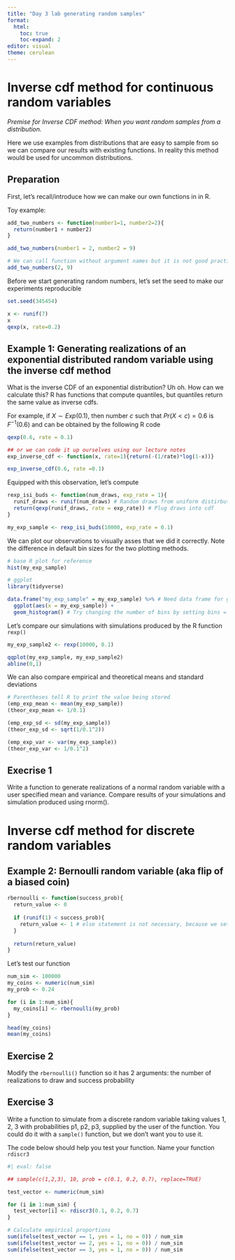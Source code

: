 ```yaml
---
title: "Day 3 lab generating random samples"
format: 
  html:
    toc: true
    toc-expand: 2
editor: visual
theme: cerulean
---
```


# Inverse cdf method for continuous random variables

*Premise for Inverse CDF method: When you want random samples from a distribution.*

Here we use examples from distributions that are easy to sample from so we can compare our results with existing functions. In reality this method would be used for uncommon distributions.

## Preparation

First, let's recall/introduce how we can make our own functions in in R.

Toy example:

```r
add_two_numbers <- function(number1=1, number2=2){
  return(number1 + number2)
}

add_two_numbers(number1 = 2, number2 = 9)

# We can call function without argument names but it is not good practice e.g.
add_two_numbers(2, 9)
```

Before we start generating random numbers, let's set the seed to make our experiments reproducible

```r
set.seed(345454)

x <- runif(7)
x
qexp(x, rate=0.2)
```

## Example 1: Generating realizations of an exponential distributed random variable using the inverse cdf method

What is the inverse CDF of an exponential distribution? Uh oh. How can we calculate this? R has functions that compute quantiles, but quantiles return the same value as inverse cdfs.

For example, if $X \sim Exp(0.1)$, then number $c$ such that $Pr(X < c) = 0.6$ is $F^{-1}(0.6)$ and can be obtained by the following R code

```r
qexp(0.6, rate = 0.1)

## or we can code it up ourselves using our lecture notes
exp_inverse_cdf <- function(x, rate=1){return(-(1/rate)*log(1-x))}

exp_inverse_cdf(0.6, rate =0.1)
```

Equipped with this observation, let's compute

```r
rexp_isi_buds <- function(num_draws, exp_rate = 1){
  runif_draws <- runif(num_draws) # Random draws from uniform distirbution
  return(qexp(runif_draws, rate = exp_rate)) # Plug draws into cdf
}

my_exp_sample <- rexp_isi_buds(10000, exp_rate = 0.1)
```

We can plot our observations to visually asses that we did it correctly. Note the difference in default bin sizes for the two plotting methods.

```r
# base R plot for reference
hist(my_exp_sample) 

# ggplot
library(tidyverse)

data.frame("my_exp_sample" = my_exp_sample) %>% # Need data frame for ggplot()
  ggplot(aes(x = my_exp_sample)) +
  geom_histogram() # Try changing the number of bins by setting bins = 10
```

Let's compare our simulations with simulations produced by the R function `rexp()`

```r
my_exp_sample2 <- rexp(10000, 0.1)

qqplot(my_exp_sample, my_exp_sample2)
abline(0,1)
```

We can also compare empirical and theoretical means and standard deviations

```r
# Parentheses tell R to print the value being stored
(emp_exp_mean <- mean(my_exp_sample)) 
(theor_exp_mean <- 1/0.1)

(emp_exp_sd <- sd(my_exp_sample))
(theor_exp_sd <- sqrt(1/0.1^2))

(emp_exp_var <- var(my_exp_sample))
(theor_exp_var <- 1/0.1^2)
```

## Execrise 1

Write a function to generate realizations of a normal random variable with a user specified mean and variance. Compare results of your simulations and simulation produced using rnorm().

# Inverse cdf method for discrete random variables

## Example 2: Bernoulli random variable (aka flip of a biased coin)

```r
rbernoulli <- function(success_prob){
  return_value <- 0
  
  if (runif(1) < success_prob){
    return_value <- 1 # else statement is not necessary, because we set return_value to 0 from the start
  }
  
  return(return_value)
}
```

Let's test our function

```r
num_sim <- 100000
my_coins <- numeric(num_sim)
my_prob <- 0.24

for (i in 1:num_sim){
  my_coins[i] <- rbernoulli(my_prob)
}

head(my_coins)
mean(my_coins)
```

## Exercise 2

Modify the `rbernoulli()` function so it has 2 arguments: the number of realizations to draw and success probability

## Exercise 3

Write a function to simulate from a discrete random variable taking values 1, 2, 3 with probabilities p1, p2, p3, supplied by the user of the function. You could do it with a `sample()` function, but we don't want you to use it.

The code below should help you test your function. Name your function `rdiscr3`

```r
#| eval: false

## sample(c(1,2,3), 10, prob = c(0.1, 0.2, 0.7), replace=TRUE)

test_vector <- numeric(num_sim)

for (i in 1:num_sim) {
  test_vector[i] <- rdiscr3(0.1, 0.2, 0.7)
}

# Calculate empirical proportions
sum(ifelse(test_vector == 1, yes = 1, no = 0)) / num_sim
sum(ifelse(test_vector == 2, yes = 1, no = 0)) / num_sim
sum(ifelse(test_vector == 3, yes = 1, no = 0)) / num_sim
```
